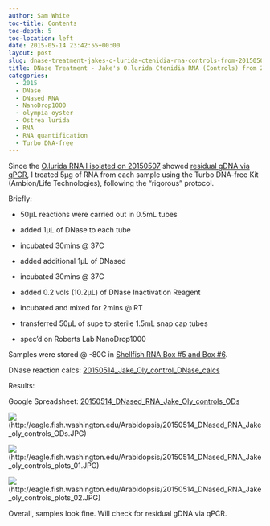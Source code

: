 ```yaml
---
author: Sam White
toc-title: Contents
toc-depth: 5
toc-location: left
date: 2015-05-14 23:42:55+00:00
layout: post
slug: dnase-treatment-jakes-o-lurida-ctenidia-rna-controls-from-20150507
title: DNase Treatment - Jake's O.lurida Ctenidia RNA (Controls) from 20150507
categories:
  - 2015
  - DNase
  - DNased RNA
  - NanoDrop1000
  - olympia oyster
  - Ostrea lurida
  - RNA
  - RNA quantification
  - Turbo DNA-free
---
```


Since the [O.lurida RNA I isolated on 20150507](../2015-05-13-qpcr-jake-o-lurida-ctenidia-rna-control-samples-from-20150507/index.qmd) showed [residual gDNA via qPCR](../2015-05-13-qpcr-jake-o-lurida-ctenidia-rna-control-samples-from-20150507/index.qmd), I treated 5μg of RNA from each sample using the Turbo DNA-free Kit (Ambion/Life Technologies), following the "rigorous" protocol.

Briefly:




    
  * 50μL reactions were carried out in 0.5mL tubes

    
  * added 1μL of DNase to each tube

    
  * incubated 30mins @ 37C

    
  * added additional 1μL of DNased

    
  * incubated 30mins @ 37C

    
  * added 0.2 vols (10.2μL) of DNase Inactivation Reagent

    
  * incubated and mixed for 2mins @ RT

    
  * transferred 50μL of supe to sterile 1.5mL snap cap tubes

    
  * spec'd on Roberts Lab NanoDrop1000



Samples were stored @ -80C in [Shellfish RNA Box #5 and Box #6](https://docs.google.com/spreadsheet/ccc?key=0AmS_90rPaQMzcHdyU1d0MDVMLWpaTWdadnJSd0M4UUE&usp=sharing).

DNase reaction calcs: [20150514_Jake_Oly_control_DNase_calcs](https://docs.google.com/spreadsheets/d/1KS3tJand0vKSs6ZJk9t-hChZYmM0--RhcXiR8gDOlYo/edit?usp=sharing)







Results:



Google Spreadsheet: [20150514_DNased_RNA_Jake_Oly_controls_ODs](https://docs.google.com/spreadsheets/d/1vblT6zrN89k0RNi5XM1e6uaZvso1ZFCSvyIsnhhlU9E/edit?usp=sharing)



![](https://eagle.fish.washington.edu/Arabidopsis/20150514_DNased_RNA_Jake_oly_controls_ODs.JPG)(http://eagle.fish.washington.edu/Arabidopsis/20150514_DNased_RNA_Jake_oly_controls_ODs.JPG)



![](https://eagle.fish.washington.edu/Arabidopsis/20150514_DNased_RNA_Jake_oly_controls_plots_01.JPG)(http://eagle.fish.washington.edu/Arabidopsis/20150514_DNased_RNA_Jake_oly_controls_plots_01.JPG)



![](https://eagle.fish.washington.edu/Arabidopsis/20150514_DNased_RNA_Jake_oly_controls_plots_02.JPG)(http://eagle.fish.washington.edu/Arabidopsis/20150514_DNased_RNA_Jake_oly_controls_plots_02.JPG)



Overall, samples look fine. Will check for residual gDNA via qPCR.
